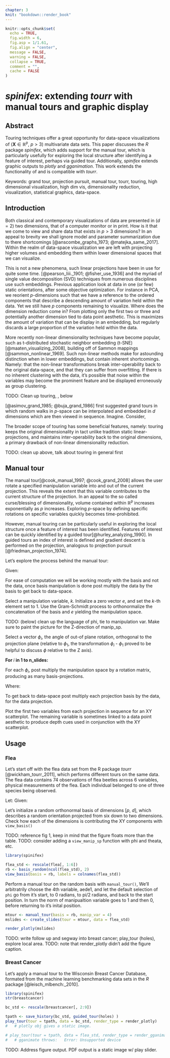 ```yaml
---
chapter: 3
knit: "bookdown::render_book"
---
```


```r
knitr::opts_chunk$set(
  echo = TRUE, 
  fig.width = 6, 
  fig.asp = 1/1.61, 
  fig.align = "center",
  message = FALSE,
  warning = FALSE,
  collapse = TRUE,
  comment = "",
  cache = FALSE
)
```

# *spinifex*: extending *tourr* with manual tours and graphic display {#ch:spinifex}

## Abstract

Touring techniques offer a great opportunity for data-space visualizations of ($\textbf{X} \in \mathbb{R}^p,~p > 3$) multivariate data sets. This paper discusses the *R* package *spinifex*, which adds support for the manual tour, which is particularly usefully for exploring the local structure after identifying a feature of interest, perhaps via guided tour. Additionally, *spinifex* extends graphic outputs to *plotly* and *gganimation*. This work extends the functionality of and is compatible with *tourr*.

Keywords: grand tour, projection pursuit, manual tour, tourr, touring, high dimensional visualization, high dim vis, dimensionality reduction, visualization, statistical graphics, data-space.


## Introduction

Both classical and contemporary visualizations of data are presented in ($d=2$) two dimensions, that of a computer monitor or in print. How is it that we come to view and share data that exists in $p > 3$ dimensions? In an appeal to brevity we shall ignore model and parameter summarization due to there shortcomings [@anscombe_graphs_1973; @matejka_same_2017]. Within the realm of data-space visualization we are left with projecting higher volumes and embedding them within lower dimensional spaces that we can visualize.

This is not a new phenomena, such linear projections have been in use for quite some time. [@pearson_liii._1901; @fisher_use_1936] and the myriad of single value decomposition (SVD) techniques from numerous disciplines use such embeddings. Previous application look at data in one (or few) static orientations, after some objective optimization. For instance in PCA, we reorient $p$-dimensions such that we have a reference to the ordered components that describe a descending amount of variation held within the data. Yet we still have $p$ components remaining to visualize. Where does the dimension reduction come in? From plotting only the first two or three and potentially another dimension tied to data point aesthetic. This is maximizes the amount of variation that can be display in an embedding, but regularly discards a large proportion of the variation held within the data.

More recently non-linear dimensionality techniques have become popular, such as t-distributed stochastic neighbor embedding (t-SNE) [@maaten_visualizing_2008], building off of Sammon mappings [@sammon_nonlinear_1969]. Such non-linear methods make for astounding distinction when in lower embeddings, but contain inherent shortcomings. Namely: that the non-linear transformations break inter-operability back to the original data-space, and that they can suffer from overfitting. If there is no inherent clustering with the data, it's possible that noise within the variables may become the prominent feature and be displayed erroneously as group clustering.

TODO: Clean up touring, , below

[@asimov_grand_1985; @buja_grand_1986] first suggested grand tours in which random walks in $p$-space can be interpolated and embedded in $d$ dimensions which are then viewed in sequence. Imagine. Consider, 


The broader scope of touring has some beneficial features, namely: touring keeps the original dimensionality in tact unlike tradition static linear-projections, and maintains inter-operability back to the original dimensions, a primary drawback of non-linear dimensionality reduction.

TODO: clean up above, talk about touring in general first

<!-- ## Terminology and demystifying projection: -->
<!-- TODO: clean up the terminology section -->
<!-- basis, data, n, p, d,  -->

<!-- Suppose that we have tri-variate data, $\textbf{X}_{[8,~3]}$, the corners points of a rectanguloid. We can describe the relative orientation by defining  -->

<!-- For every $p$-dimensional space can be described by the direction and magnitude of axes in a square matrix that we call a basis. Imgine 3 axes of an XYZ Caresian volume (*ie.* a basis $\in \mathbb{R}^p$). In matimatical form we would write this as a diagonal identity matrix of demension 3. -->

<!-- ```{r} -->
<!-- # b <- diag(3) -->
<!-- # xyz <- c("X", "Y", "Z") -->
<!-- # rownames(b) <- xyz -->
<!-- # colnames(b) <- xyz -->
<!-- # b -->
<!-- ``` -->

<!-- This basis has some nice properties that are mathimatically nice to preserve, namely, that each axis as is at a right angle to the other (*orthagonal*), and are unit *normal* (length or norm equal to one). If matrix meets both of these criteria we call it *orthonormal*. -->

<!-- ```{r} -->
<!-- # set.seed(15) -->
<!-- # library(plotly) -->
<!-- # library(processx) -->
<!-- # X = 9*runif(100) # X = 9*c(0,1,1,0,0,1,1,0) -->
<!-- # Y = 6*runif(100) # Y = 6*c(0,0,1,1,0,0,1,1) -->
<!-- # Z = 2*runif(100) # Z = 2*c(0,0,0,0,1,1,1,1) -->
<!-- #  -->
<!-- # p <- plot_ly(x=X, y=Y, z=Z, type="scatter3d", mode="markers") -->
<!-- # ###STATIC OUTPUT REQURIES ORCA SETUP, NOT TRANsFERABLE... -->
<!-- # # orca(p, "cube_demo.png") # but, needs orca setup,  -->
<!-- # # plotly_IMAGE(p, format = "png", out_file = "output.png") -->
<!-- ``` -->


## Manual tour

The manual tour[@cook_manual_1997; @cook_grand_2008] allows the user rotate a specified manipulation variable into and out of the current projection. This reveals the extent that this variable contributes to the current structure of the projection. In an appeal to the so called curse/blessing of dimensionality, volume contained within $\mathbb{R}^p$ increases exponentially as $p$ increases. Exploring $p$-space by defining specific rotations on specific variables quickly becomes time-prohibited.

However, manual touring can be particularly useful in exploring the local structure once a feature of interest has been identified. Features of interest can be quickly identified by a guided tour[@hurley_analyzing_1990]. In guided tours an index of interest is defined and gradient descent is performed on the projection, analogous to projection pursuit [@friedman_projection_1974]. 

Let's explore the process behind the manual tour:

Given:
\begin{description}
  \item[$\textbf{X}_{[n,~p]}$] A data set containing $n$ observations of $p$ numeric variables. 
  \item[$\textbf{B}_{[p,~d]}$] An orthonormal \footnote{Where each variable is both: orthogonal, at right angles (dot product is 0) to the other variables, and unit vectors, a norm = 1} basis describing the current orientation projecting $p$ down to $d$ dimension.
\end{description}

\begin{align*}
  \textbf{X}_{[n,~p]} ~=
  \begin{bmatrix}
    X_{1,~1} & \dots  & X_{1,~p} \\
    X_{2,~1} & \dots  & X_{2,~p} \\
    \vdots   & \ddots & \vdots   \\
    X_{n,~1} & \dots  & X_{n,~p}
  \end{bmatrix}
\end{align*}

\begin{align*}
  \textbf{B}_{[p,~d]} ~=
  \begin{bmatrix}
    B_{1,~1} & \dots  & B_{1,~d} \\
    B_{2,~1} & \dots  & B_{2,~d} \\
    \vdots   & \ddots & \vdots   \\
    B_{p,~1} & \dots  & B_{p,~d}
  \end{bmatrix}
\end{align*}

For ease of computation we will be working mostly with the basis and not the data, once basis manipulation is done post multiply the data by the basis to get back to data-space.  

Select a manipulation variable, $k$. Initialize a zero vector $e$, and set the $k$-th element set to 1. Use the Gram-Schmidt process to orthonormalize the concatenation of the basis and $e$ yielding the manipulation space.

\begin{align*}
  \textbf{M}_{[p,~d+1]}
  &= Orthonormalize_{GS}( \textbf{B}_{[p,~d]}|\textbf{e}_{k~[p,~1]} ) \\
  &= Orthonormalize_{GS}
  \left(
    \begin{bmatrix}
      B_{1,~1} & \dots  & B_{1,~d} \\
      B_{2,~1} & \dots  & B_{2,~d} \\
      \vdots   & \ddots & \vdots   \\
      B_{k,~1} & \dots  & B_{k,~d} \\
      \vdots   & \ddots & \vdots   \\
      B_{p,~1} & \dots  & B_{p,~d}
    \end{bmatrix}
  ~|~
    \begin{bmatrix}
      0 \\
      0 \\
      \vdots \\
      1 \\
      \vdots \\
      0
    \end{bmatrix}
  \right)
\end{align*}

TODO: (below) clean up the language of phi, tie to manipulation var. Make sure to paint the picture for the  Z-direction of manip_sp. 

Select a vector $\phi_i$, the angle of out-of plane rotation, orthogonal to the projection plane (relative to $\phi_1$, the transformation $\phi_i$ - $\phi_1$ proved to be helpful to discuss $\phi$ relative to the Z axis). 

**For ** $i$ **in 1 to n_slides:**
<!-- Don't fix the above, it's not going to happen... -->

For each $\phi_i$, post multiply the manipulation space by a rotation matrix,  producing as many basis-projections.

\begin{align*}
  \textbf{P}_{b[p,~d+1,~i]}
  &= \textbf{M}_{[p,~d+1]} ~*~ \textbf{R}_{[d+1,~d+1]} 
    ~~~~~~~~~~~~~~~~~~~\text{For the $d=2$ case:} \\
  &= \begin{bmatrix}
    M_{1,~1} & M_{1,~2} & M_{1,~3} \\
    M_{2,~1} & M_{2,~2} & M_{2,~3} \\
    \vdots   & \vdots   & \vdots   \\
    M_{p,~1} & M_{p,~2} & M_{p,~3}
  \end{bmatrix}_{[p,~d+1]}
    ~*~
  \begin{bmatrix}
    c_\theta^2 c_\phi s_\theta^2 &
    -c_\theta s_\theta (1 - c_\phi) &
    -c_\theta s_\phi \\
    -c_\theta s_\theta (1 - c_\phi) &
    s_\theta^2 c_\phi + c_\theta^2 &
    -s_\theta s_\phi \\
    c_\theta s_\phi &
    s_\theta s_\phi &
    c_\phi
  \end{bmatrix}_{[3,~3]}
\end{align*}


Where:
\begin{description}
  \item[$\theta$] is the angle that lies on the projection plane ($ie.$ on the XY plane)
  \item[$\phi$] is the angle orthogonal to the projection plane ($ie.$ in the Z direction)
  \item[$c_\theta$] is the cosine of $\theta$
  \item[$c_\phi$]   is the cosine of $\phi$
  \item[$s_\theta$] is the sine of   $\theta$
  \item[$s_\phi$]   is the sine of   $\phi$
\end{description}

To get back to data-space post multiply each projection basis by the data, for  the data projection.

\begin{align}
  \textbf{P}_{d[n,~d+1]}
    &= \textbf{X}_{[n,~p]} ~*~ \textbf{P}_{b[p,~d+1]} \\
    &= \begin{bmatrix}
      X_{1,~1} & \dots & X_{1,~p} \\
      X_{2,~1} & \dots & X_{2,~p} \\
      \vdots   & \vdots & \vdots  \\
      X_{n,~1} & \dots & X_{n,~p}
    \end{bmatrix}_{[n,~p]}
      ~*~
    \begin{bmatrix}
      P_{b:1,~1} & P_{b:1,~2} & P_{b:1,~3} \\
      P_{b:2,~1} & P_{b:2,~2} & P_{b:2,~3} \\
      \vdots     & \vdots     & \vdots     \\
      P_{b:p,~1} & P_{b:p,~2} & P_{b:p,~3}
    \end{bmatrix}_{b[p,~d+1]}
\end{align}

Plot the first two variables from each projection in sequence for an XY scatterplot. The remaining variable is sometimes linked to a data point aesthetic to produce depth cues used in conjunction with the XY scatterplot.


## Usage

### Flea

Let's start off with the flea data set from the R package *tourr* [@wickham_tourr_2011], which performs different tours on the same data. The flea data contains 74 observations of flea beetles across 6 variables, physical measurements of the flea. Each individual belonged to one of three species being observed.

Let:
\begin{description}
  \item[$d=2$] For the sake of illustration we'll embed into two dimensions.
\end{description}

Given:
\begin{description}
  \item[$\bf{X}_{[74,~6]}$] Flea data, 74 observations by 6 variables, $\bf{X} \in \mathbb{R}^6, ~p=6$.
  \item[$p=6$]
\end{description}

Let's initialize a random orthonormal basis of dimensions [$p,~d$], which describes a random orientation projected from six down to two dimensions. Check how each of the dimensions is contributing the XY components with `view_basis()`

TODO: reference fig 1, keep in mind that the figure floats more than the table.
TODO: consider adding a `view_manip_sp` function with phi and theata, etc.

```r
library(spinifex)

flea_std <- rescale(flea[, 1:6])
rb <- basis_random(ncol(flea_std), 2)
view_basis(basis = rb, labels = colnames(flea_std)) 
```

Perform a manual tour on the random basis with `manual_tour()`, We'll arbitratrily choose the 4th variable, aede1, and let the default selection of `phi` go from it's start, to 0 radians, to pi/2 radians, and back to the start position. In turn the norm of manipualtion variable goes to 1 and then 0, before returning to it's inital position. 

```r
mtour <- manual_tour(basis = rb, manip_var = 4)
mslides <- create_slides(tour = mtour, data = flea_std)

render_plotly(mslides)
```
 TODO: write follow up and segway into breast cancer; play_tour (holes), explore local area. 
 TODO: note that render_plotly didn't add the figure caption.

### Breast Cancer

Let's apply a manual tour to the Wisconsin Breast Cancer Database, formated from the machine learning benchmarking data sets in the *R* package [@leisch_mlbench:_2010].

```r
library(spinifex)
str(breastcancer)

bc_std <- rescale(breastcancer[, 2:9])

tpath <- save_history(bc_std, guided_tour(holes) )
play_tour(tour = tpath, data = bc_std, render_type = render_plotly)
#   # plotly obj gives a static image.

# play_tour(tour = tpath, data = flea_std, render_type = render_gganimate)
#   # gganimate throws:   Error: Unsupported device
```

TODO: Address figure output. PDF output is a static image w/ play slider.